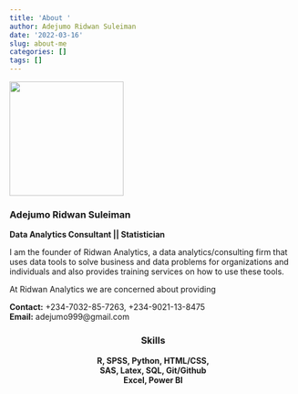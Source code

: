 ```yaml
---
title: 'About '
author: Adejumo Ridwan Suleiman
date: '2022-03-16'
slug: about-me
categories: []
tags: []
---
```


![](images/d.jpg){width=200px height=200px}

### Adejumo Ridwan Suleiman
**Data Analytics Consultant || Statistician**

I am the founder of Ridwan Analytics, a data analytics/consulting firm that uses data tools to solve business and data problems for organizations and individuals and also provides training services on how to use these tools.

At Ridwan Analytics we are concerned about providing 


**Contact:** +234-7032-85-7263, +234-9021-13-8475  
**Email:** adejumo999@gmail.com


<div style="text-align: center"> 
### Skills 
**R, SPSS, Python, HTML/CSS,**    
**SAS, Latex, SQL, Git/Github**    
**Excel, Power BI**  
</div>
